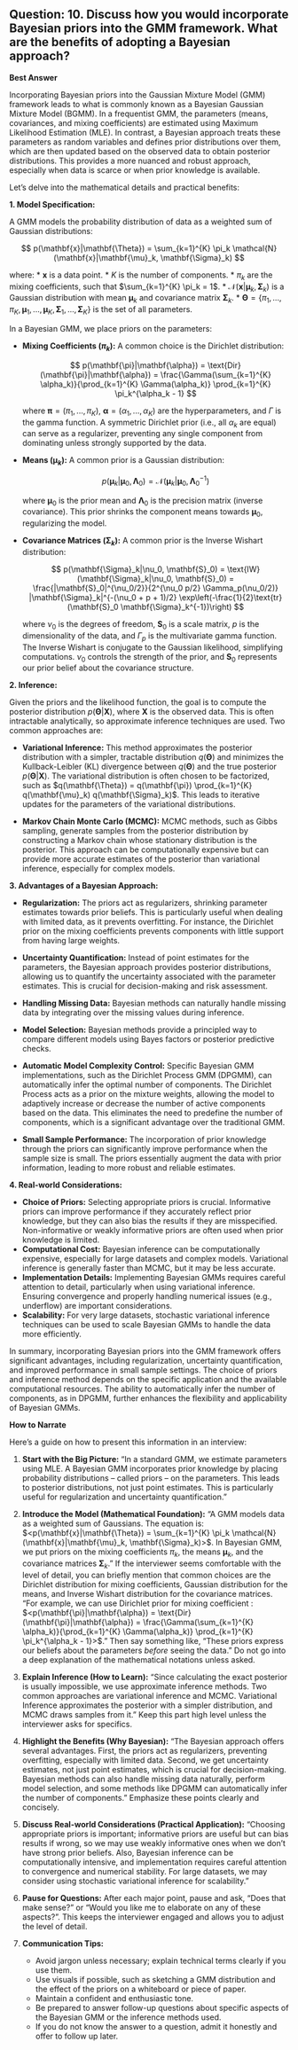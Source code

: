 ## Question: 10. Discuss how you would incorporate Bayesian priors into the GMM framework. What are the benefits of adopting a Bayesian approach?

**Best Answer**

Incorporating Bayesian priors into the Gaussian Mixture Model (GMM) framework leads to what is commonly known as a Bayesian Gaussian Mixture Model (BGMM).  In a frequentist GMM, the parameters (means, covariances, and mixing coefficients) are estimated using Maximum Likelihood Estimation (MLE).  In contrast, a Bayesian approach treats these parameters as random variables and defines prior distributions over them, which are then updated based on the observed data to obtain posterior distributions. This provides a more nuanced and robust approach, especially when data is scarce or when prior knowledge is available.

Let's delve into the mathematical details and practical benefits:

**1. Model Specification:**

A GMM models the probability distribution of data as a weighted sum of Gaussian distributions:

$$
p(\mathbf{x}|\mathbf{\Theta}) = \sum_{k=1}^{K} \pi_k \mathcal{N}(\mathbf{x}|\mathbf{\mu}_k, \mathbf{\Sigma}_k)
$$

where:
*   $\mathbf{x}$ is a data point.
*   $K$ is the number of components.
*   $\pi_k$ are the mixing coefficients, such that $\sum_{k=1}^{K} \pi_k = 1$.
*   $\mathcal{N}(\mathbf{x}|\mathbf{\mu}_k, \mathbf{\Sigma}_k)$ is a Gaussian distribution with mean $\mathbf{\mu}_k$ and covariance matrix $\mathbf{\Sigma}_k$.
*   $\mathbf{\Theta} = \{\pi_1, ..., \pi_K, \mathbf{\mu}_1, ..., \mathbf{\mu}_K, \mathbf{\Sigma}_1, ..., \mathbf{\Sigma}_K\}$ is the set of all parameters.

In a Bayesian GMM, we place priors on the parameters:

*   **Mixing Coefficients ($\pi_k$):** A common choice is the Dirichlet distribution:

    $$
    p(\mathbf{\pi}|\mathbf{\alpha}) = \text{Dir}(\mathbf{\pi}|\mathbf{\alpha}) = \frac{\Gamma(\sum_{k=1}^{K} \alpha_k)}{\prod_{k=1}^{K} \Gamma(\alpha_k)} \prod_{k=1}^{K} \pi_k^{\alpha_k - 1}
    $$

    where $\mathbf{\pi} = (\pi_1, ..., \pi_K)$, $\mathbf{\alpha} = (\alpha_1, ..., \alpha_K)$ are the hyperparameters, and $\Gamma$ is the gamma function.  A symmetric Dirichlet prior (i.e., all $\alpha_k$ are equal) can serve as a regularizer, preventing any single component from dominating unless strongly supported by the data.

*   **Means ($\mathbf{\mu}_k$):** A common prior is a Gaussian distribution:

    $$
    p(\mathbf{\mu}_k|\mathbf{\mu}_0, \mathbf{\Lambda}_0) = \mathcal{N}(\mathbf{\mu}_k|\mathbf{\mu}_0, \mathbf{\Lambda}_0^{-1})
    $$

    where $\mathbf{\mu}_0$ is the prior mean and $\mathbf{\Lambda}_0$ is the precision matrix (inverse covariance). This prior shrinks the component means towards $\mathbf{\mu}_0$, regularizing the model.

*   **Covariance Matrices ($\mathbf{\Sigma}_k$):** A common prior is the Inverse Wishart distribution:

    $$
    p(\mathbf{\Sigma}_k|\nu_0, \mathbf{S}_0) = \text{IW}(\mathbf{\Sigma}_k|\nu_0, \mathbf{S}_0) = \frac{|\mathbf{S}_0|^{\nu_0/2}}{2^{\nu_0 p/2} \Gamma_p(\nu_0/2)} |\mathbf{\Sigma}_k|^{-(\nu_0 + p + 1)/2} \exp\left(-\frac{1}{2}\text{tr}(\mathbf{S}_0 \mathbf{\Sigma}_k^{-1})\right)
    $$

    where $\nu_0$ is the degrees of freedom, $\mathbf{S}_0$ is a scale matrix, $p$ is the dimensionality of the data, and $\Gamma_p$ is the multivariate gamma function. The Inverse Wishart is conjugate to the Gaussian likelihood, simplifying computations.  $\nu_0$ controls the strength of the prior, and $\mathbf{S}_0$ represents our prior belief about the covariance structure.

**2. Inference:**

Given the priors and the likelihood function, the goal is to compute the posterior distribution $p(\mathbf{\Theta}|\mathbf{X})$, where $\mathbf{X}$ is the observed data. This is often intractable analytically, so approximate inference techniques are used. Two common approaches are:

*   **Variational Inference:** This method approximates the posterior distribution with a simpler, tractable distribution $q(\mathbf{\Theta})$ and minimizes the Kullback-Leibler (KL) divergence between $q(\mathbf{\Theta})$ and the true posterior $p(\mathbf{\Theta}|\mathbf{X})$. The variational distribution is often chosen to be factorized, such as $q(\mathbf{\Theta}) = q(\mathbf{\pi}) \prod_{k=1}^{K} q(\mathbf{\mu}_k) q(\mathbf{\Sigma}_k)$.
    This leads to iterative updates for the parameters of the variational distributions.

*   **Markov Chain Monte Carlo (MCMC):** MCMC methods, such as Gibbs sampling, generate samples from the posterior distribution by constructing a Markov chain whose stationary distribution is the posterior. This approach can be computationally expensive but can provide more accurate estimates of the posterior than variational inference, especially for complex models.

**3. Advantages of a Bayesian Approach:**

*   **Regularization:**  The priors act as regularizers, shrinking parameter estimates towards prior beliefs.  This is particularly useful when dealing with limited data, as it prevents overfitting.  For instance, the Dirichlet prior on the mixing coefficients prevents components with little support from having large weights.

*   **Uncertainty Quantification:** Instead of point estimates for the parameters, the Bayesian approach provides posterior distributions, allowing us to quantify the uncertainty associated with the parameter estimates. This is crucial for decision-making and risk assessment.

*   **Handling Missing Data:** Bayesian methods can naturally handle missing data by integrating over the missing values during inference.

*   **Model Selection:**  Bayesian methods provide a principled way to compare different models using Bayes factors or posterior predictive checks.

*   **Automatic Model Complexity Control:** Specific Bayesian GMM implementations, such as the Dirichlet Process GMM (DPGMM), can automatically infer the optimal number of components. The Dirichlet Process acts as a prior on the mixture weights, allowing the model to adaptively increase or decrease the number of active components based on the data.  This eliminates the need to predefine the number of components, which is a significant advantage over the traditional GMM.

*   **Small Sample Performance:**  The incorporation of prior knowledge through the priors can significantly improve performance when the sample size is small. The priors essentially augment the data with prior information, leading to more robust and reliable estimates.

**4. Real-world Considerations:**

*   **Choice of Priors:** Selecting appropriate priors is crucial.  Informative priors can improve performance if they accurately reflect prior knowledge, but they can also bias the results if they are misspecified.  Non-informative or weakly informative priors are often used when prior knowledge is limited.
*   **Computational Cost:** Bayesian inference can be computationally expensive, especially for large datasets and complex models. Variational inference is generally faster than MCMC, but it may be less accurate.
*   **Implementation Details:**  Implementing Bayesian GMMs requires careful attention to detail, particularly when using variational inference. Ensuring convergence and properly handling numerical issues (e.g., underflow) are important considerations.
*   **Scalability:** For very large datasets, stochastic variational inference techniques can be used to scale Bayesian GMMs to handle the data more efficiently.

In summary, incorporating Bayesian priors into the GMM framework offers significant advantages, including regularization, uncertainty quantification, and improved performance in small sample settings. The choice of priors and inference method depends on the specific application and the available computational resources. The ability to automatically infer the number of components, as in DPGMM, further enhances the flexibility and applicability of Bayesian GMMs.

**How to Narrate**

Here's a guide on how to present this information in an interview:

1.  **Start with the Big Picture:** "In a standard GMM, we estimate parameters using MLE. A Bayesian GMM incorporates prior knowledge by placing probability distributions – called priors – on the parameters.  This leads to posterior distributions, not just point estimates. This is particularly useful for regularization and uncertainty quantification."

2.  **Introduce the Model (Mathematical Foundation):** "A GMM models data as a weighted sum of Gaussians.  The equation is:  $<p(\mathbf{x}|\mathbf{\Theta}) = \sum_{k=1}^{K} \pi_k \mathcal{N}(\mathbf{x}|\mathbf{\mu}_k, \mathbf{\Sigma}_k)>$. In Bayesian GMM, we put priors on the mixing coefficients $\pi_k$, the means $\mathbf{\mu}_k$, and the covariance matrices $\mathbf{\Sigma}_k$."  If the interviewer seems comfortable with the level of detail, you can briefly mention that common choices are the Dirichlet distribution for mixing coefficients, Gaussian distribution for the means, and Inverse Wishart distribution for the covariance matrices. "For example, we can use Dirichlet prior for mixing coefficient : $<p(\mathbf{\pi}|\mathbf{\alpha}) = \text{Dir}(\mathbf{\pi}|\mathbf{\alpha}) = \frac{\Gamma(\sum_{k=1}^{K} \alpha_k)}{\prod_{k=1}^{K} \Gamma(\alpha_k)} \prod_{k=1}^{K} \pi_k^{\alpha_k - 1}>$." Then say something like, "These priors express our beliefs about the parameters *before* seeing the data." Do not go into a deep explanation of the mathematical notations unless asked.

3.  **Explain Inference (How to Learn):** "Since calculating the exact posterior is usually impossible, we use approximate inference methods. Two common approaches are variational inference and MCMC. Variational Inference approximates the posterior with a simpler distribution, and MCMC draws samples from it." Keep this part high level unless the interviewer asks for specifics.

4.  **Highlight the Benefits (Why Bayesian):** "The Bayesian approach offers several advantages. First, the priors act as regularizers, preventing overfitting, especially with limited data. Second, we get uncertainty estimates, not just point estimates, which is crucial for decision-making. Bayesian methods can also handle missing data naturally, perform model selection, and some methods like DPGMM can automatically infer the number of components." Emphasize these points clearly and concisely.

5.  **Discuss Real-world Considerations (Practical Application):** "Choosing appropriate priors is important; informative priors are useful but can bias results if wrong, so we may use weakly informative ones when we don't have strong prior beliefs. Also, Bayesian inference can be computationally intensive, and implementation requires careful attention to convergence and numerical stability. For large datasets, we may consider using stochastic variational inference for scalability."

6.  **Pause for Questions:** After each major point, pause and ask, "Does that make sense?" or "Would you like me to elaborate on any of these aspects?".  This keeps the interviewer engaged and allows you to adjust the level of detail.

7.  **Communication Tips:**
    *   Avoid jargon unless necessary; explain technical terms clearly if you use them.
    *   Use visuals if possible, such as sketching a GMM distribution and the effect of the priors on a whiteboard or piece of paper.
    *   Maintain a confident and enthusiastic tone.
    *   Be prepared to answer follow-up questions about specific aspects of the Bayesian GMM or the inference methods used.
    *   If you do not know the answer to a question, admit it honestly and offer to follow up later.
